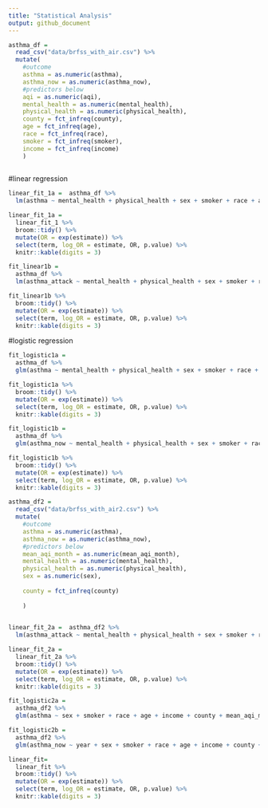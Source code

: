 ```yaml
---
title: "Statistical Analysis"
output: github_document
---
```

```r
asthma_df = 
  read_csv("data/brfss_with_air.csv") %>%
  mutate(
    #outcome
    asthma = as.numeric(asthma),
    asthma_now = as.numeric(asthma_now),
    #predictors below
    aqi = as.numeric(aqi),
    mental_health = as.numeric(mental_health),
    physical_health = as.numeric(physical_health),
    county = fct_infreq(county),
    age = fct_infreq(age),
    race = fct_infreq(race),
    smoker = fct_infreq(smoker),
    income = fct_infreq(income)
    )
  
```

#linear regression
```r
linear_fit_1a =  asthma_df %>%
  lm(asthma ~ mental_health + physical_health + sex + smoker + race + age + income + county + aqi, data = .)
```

```r
linear_fit_1a =
  linear_fit_1 %>% 
  broom::tidy() %>% 
  mutate(OR = exp(estimate)) %>%
  select(term, log_OR = estimate, OR, p.value) %>% 
  knitr::kable(digits = 3)
```

```r
fit_linear1b = 
  asthma_df %>% 
  lm(asthma_attack ~ mental_health + physical_health + sex + smoker + race + age + income + county + aqi, data = .) 
```

```r
fit_linear1b %>% 
  broom::tidy() %>% 
  mutate(OR = exp(estimate)) %>%
  select(term, log_OR = estimate, OR, p.value) %>% 
  knitr::kable(digits = 3)
```

#logistic regression
```r
fit_logistic1a = 
  asthma_df %>% 
  glm(asthma ~ mental_health + physical_health + sex + smoker + race + age + income + county + aqi, data = ., family = binomial()) 
```

```r
fit_logistic1a %>% 
  broom::tidy() %>% 
  mutate(OR = exp(estimate)) %>%
  select(term, log_OR = estimate, OR, p.value) %>% 
  knitr::kable(digits = 3)
```

```r
fit_logistic1b = 
  asthma_df %>% 
  glm(asthma_now ~ mental_health + physical_health + sex + smoker + race + age + income + county + aqi, data = ., family = binomial()) 
```

```r
fit_logistic1b %>% 
  broom::tidy() %>% 
  mutate(OR = exp(estimate)) %>%
  select(term, log_OR = estimate, OR, p.value) %>% 
  knitr::kable(digits = 3)
```



```r
asthma_df2 = 
  read_csv("data/brfss_with_air2.csv") %>%
  mutate(
    #outcome
    asthma = as.numeric(asthma),
    asthma_now = as.numeric(asthma_now),
    #predictors below
    mean_aqi_month = as.numeric(mean_aqi_month),
    mental_health = as.numeric(mental_health),
    physical_health = as.numeric(physical_health),
    sex = as.numeric(sex),
    
    county = fct_infreq(county)
  
    )
  
```

```r
linear_fit_2a =  asthma_df2 %>%
  lm(asthma_attack ~ mental_health + physical_health + sex + smoker + race + age + income + county + mean_aqi_month, data = .)

```

```r
linear_fit_2a =
  linear_fit_2a %>% 
  broom::tidy() %>% 
  mutate(OR = exp(estimate)) %>%
  select(term, log_OR = estimate, OR, p.value) %>% 
  knitr::kable(digits = 3)
```


```r
fit_logistic2a = 
  asthma_df2 %>% 
  glm(asthma ~ sex + smoker + race + age + income + county + mean_aqi_month, data = ., family = binomial()) 
```

```r
fit_logistic2b = 
  asthma_df2 %>% 
  glm(asthma_now ~ year + sex + smoker + race + age + income + county + mean_aqi_month, data = ., family = binomial()) 
```

```r
linear_fit=
  linear_fit %>% 
  broom::tidy() %>% 
  mutate(OR = exp(estimate)) %>%
  select(term, log_OR = estimate, OR, p.value) %>% 
  knitr::kable(digits = 3)
```

